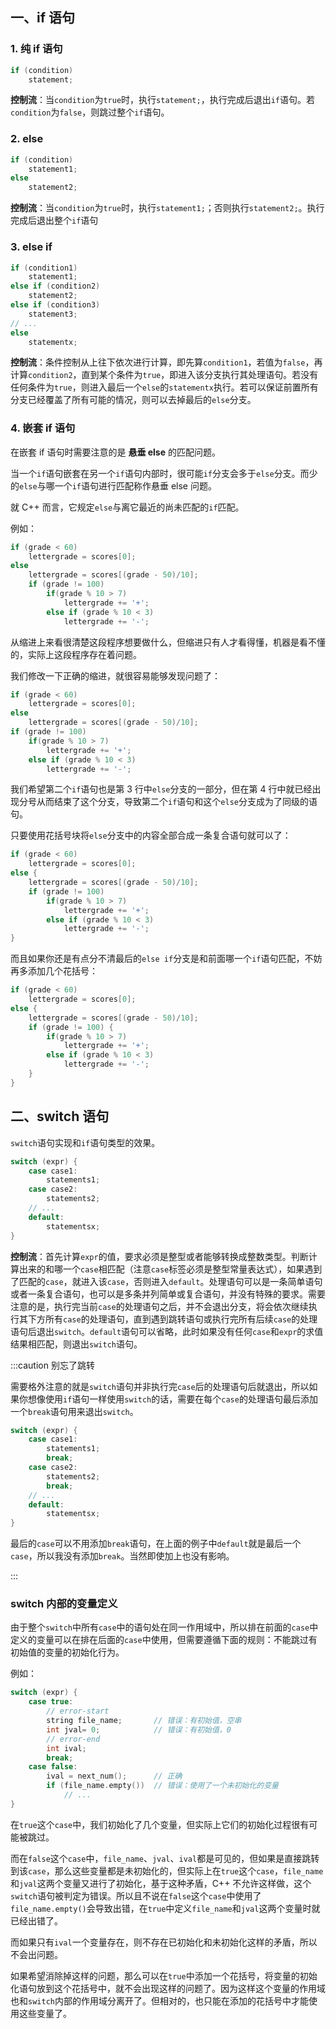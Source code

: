 ## 一、if 语句

### 1. 纯 if 语句

```cpp
if (condition)
    statement;
```

**控制流**：当`condition`为`true`时，执行`statement;`，执行完成后退出`if`语句。若`condition`为`false`，则跳过整个`if`语句。



### 2. else

```cpp
if (condition)
    statement1;
else
    statement2;
```

**控制流**：当`condition`为`true`时，执行`statement1;`；否则执行`statement2;`。执行完成后退出整个`if`语句



### 3. else if

```cpp
if (condition1)
    statement1;
else if (condition2)
    statement2;
else if (condition3)
    statement3;
// ...
else
    statementx;
```

**控制流**：条件控制从上往下依次进行计算，即先算`condition1`，若值为`false`，再计算`condition2`，直到某个条件为`true`，即进入该分支执行其处理语句。若没有任何条件为`true`，则进入最后一个`else`的`statementx`执行。若可以保证前置所有分支已经覆盖了所有可能的情况，则可以去掉最后的`else`分支。



### 4. 嵌套 if 语句

在嵌套 if 语句时需要注意的是 **悬垂 else** 的匹配问题。

当一个`if`语句嵌套在另一个`if`语句内部时，很可能`if`分支会多于`else`分支。而少的`else`与哪一个`if`语句进行匹配称作悬垂 else 问题。

就 C++ 而言，它规定`else`与离它最近的尚未匹配的`if`匹配。

例如：

```cpp
if (grade < 60)
    lettergrade = scores[0];
else
    lettergrade = scores[(grade - 50)/10];
	if (grade != 100)
        if(grade % 10 > 7)
            lettergrade += '+';
		else if (grade % 10 < 3)
            lettergrade += '-';
```

从缩进上来看很清楚这段程序想要做什么，但缩进只有人才看得懂，机器是看不懂的，实际上这段程序存在着问题。

我们修改一下正确的缩进，就很容易能够发现问题了：

```cpp
if (grade < 60)
    lettergrade = scores[0];
else
    lettergrade = scores[(grade - 50)/10];
if (grade != 100) 
    if(grade % 10 > 7) 
        lettergrade += '+'; 
	else if (grade % 10 < 3)
    	lettergrade += '-';
```

我们希望第二个`if`语句也是第 3 行中`else`分支的一部分，但在第 4 行中就已经出现分号从而结束了这个分支，导致第二个`if`语句和这个`else`分支成为了同级的语句。

只要使用花括号块将`else`分支中的内容全部合成一条复合语句就可以了：

```cpp
if (grade < 60)
    lettergrade = scores[0];
else {
    lettergrade = scores[(grade - 50)/10];
    if (grade != 100) 
        if(grade % 10 > 7) 
            lettergrade += '+';
    	else if (grade % 10 < 3)
            lettergrade += '-';
}
```

而且如果你还是有点分不清最后的`else if`分支是和前面哪一个`if`语句匹配，不妨再多添加几个花括号：

```cpp
if (grade < 60)
    lettergrade = scores[0];
else {
    lettergrade = scores[(grade - 50)/10];
    if (grade != 100) {
        if(grade % 10 > 7) 
            lettergrade += '+';
    	else if (grade % 10 < 3)
            lettergrade += '-';
    }
}
```



## 二、switch 语句

`switch`语句实现和`if`语句类型的效果。

```cpp
switch (expr) {
    case case1:
		statements1;
	case case2:
		statements2;
	// ...
	default:
		statementsx;
}
```

**控制流**：首先计算`expr`的值，要求必须是整型或者能够转换成整数类型。判断计算出来的和哪一个`case`相匹配（注意`case`标签必须是整型常量表达式），如果遇到了匹配的`case`，就进入该`case`，否则进入`default`。处理语句可以是一条简单语句或者一条复合语句，也可以是多条并列简单或复合语句，并没有特殊的要求。需要注意的是，执行完当前`case`的处理语句之后，并不会退出分支，将会依次继续执行其下方所有`case`的处理语句，直到遇到跳转语句或执行完所有后续`case`的处理语句后退出`switch`。`default`语句可以省略，此时如果没有任何`case`和`expr`的求值结果相匹配，则退出`switch`语句。

:::caution 别忘了跳转

需要格外注意的就是`switch`语句并非执行完`case`后的处理语句后就退出，所以如果你想像使用`if`语句一样使用`switch`的话，需要在每个`case`的处理语句最后添加一个`break`语句用来退出`switch`。

```cpp
switch (expr) {
    case case1:
        statements1;
        break;
    case case2:
        statements2;
        break;
    // ...
    default:
        statementsx;
}
```

最后的`case`可以不用添加`break`语句，在上面的例子中`default`就是最后一个`case`，所以我没有添加`break`。当然即使加上也没有影响。

:::

### switch 内部的变量定义

由于整个`switch`中所有`case`中的语句处在同一作用域中，所以排在前面的`case`中定义的变量可以在排在后面的`case`中使用，但需要遵循下面的规则：不能跳过有初始值的变量的初始化行为。

例如：

```cpp
switch (expr) {
    case true:
        // error-start
        string file_name;		// 错误：有初始值，空串
        int jval= 0;			// 错误：有初始值，0
        // error-end
        int ival;
        break;
    case false:
        ival = next_num();		// 正确
        if (file_name.empty())	// 错误：使用了一个未初始化的变量
            // ...
}
```

在`true`这个`case`中，我们初始化了几个变量，但实际上它们的初始化过程很有可能被跳过。

而在`false`这个`case`中，`file_name`、`jval`、`ival`都是可见的，但如果是直接跳转到该`case`，那么这些变量都是未初始化的，但实际上在`true`这个`case`，`file_name`和`jval`这两个变量又进行了初始化，基于这种矛盾，C++ 不允许这样做，这个`switch`语句被判定为错误。所以且不说在`false`这个`case`中使用了`file_name.empty()`会导致出错，在`true`中定义`file_name`和`jval`这两个变量时就已经出错了。

而如果只有`ival`一个变量存在，则不存在已初始化和未初始化这样的矛盾，所以不会出问题。

如果希望消除掉这样的问题，那么可以在`true`中添加一个花括号，将变量的初始化语句放到这个花括号中，就不会出现这样的问题了。因为这样这个变量的作用域也和`switch`内部的作用域分离开了。但相对的，也只能在添加的花括号中才能使用这些变量了。

